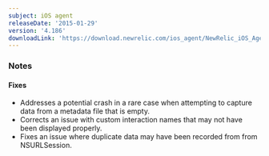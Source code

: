 ```yaml
---
subject: iOS agent
releaseDate: '2015-01-29'
version: '4.186'
downloadLink: 'https://download.newrelic.com/ios_agent/NewRelic_iOS_Agent_4.186.zip'
---
```


### Notes

#### Fixes

* Addresses a potential crash in a rare case when attempting to capture data from a metadata file that is empty.
* Corrects an issue with custom interaction names that may not have been displayed properly.
* Fixes an issue where duplicate data may have been recorded from from NSURLSession.
